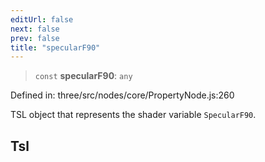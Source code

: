 ```yaml
---
editUrl: false
next: false
prev: false
title: "specularF90"
---
```


> `const` **specularF90**: `any`

Defined in: three/src/nodes/core/PropertyNode.js:260

TSL object that represents the shader variable `SpecularF90`.

## Tsl
